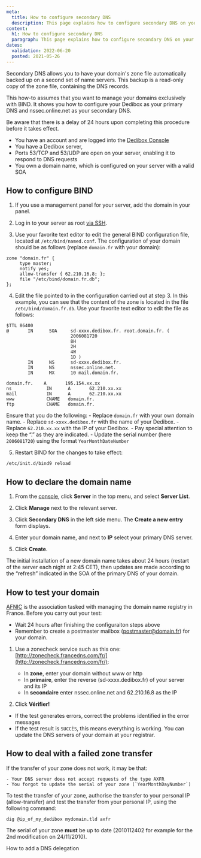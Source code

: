```yaml
---
meta:
  title: How to configure secondary DNS
  description: This page explains how to configure secondary DNS on your server
content:
  h1: How to configure secondary DNS
  paragraph: This page explains how to configure secondary DNS on your server
dates:
  validation: 2022-06-20
  posted: 2021-05-26
---
```


Secondary DNS allows you to have your domain's zone file automatically backed up on a second set of name servers. This backup is a read-only copy of the zone file, containing the DNS records.

This how-to assumes that you want to manage your domains exclusively with BIND. It shows you how to configure your Dedibox as your primary DNS and nssec.online.net as your secondary DNS.

<Message type="important">

Be aware that there is a delay of 24 hours upon completing this procedure before it takes effect.

</Message>

<Message type="requirement">

  - You have an account and are logged into the [Dedibox Console](https://console.online.net) 
  - You have a Dedibox server,
  - Ports 53/TCP and 53/UDP are open on your server, enabling it to respond to DNS requests
  - You own a domain name, which is configured on your server with a valid SOA

</Message>

## How to configure BIND

1. If you use a management panel for your server, add the domain in your panel.

2. Log in to your server as root [via SSH](/dedibox/dedicated-servers/how-to/connect-to-server#how-to-connect-via-ssh).

3. Use your favorite text editor to edit the general BIND configuration file, located at `/etc/bind/named.conf`. The configuration of your domain should be as follows (replace `domain.fr` with your domain):

  ```
  zone "domain.fr" { 
       type master; 
       notify yes; 
       allow-transfer { 62.210.16.8; }; 
       file "/etc/bind/domain.fr.db"; 
  }; 
  ```

4. Edit the file pointed to in the configuration carried out at step 3. In this example, you can see that the content of the zone is located in the file `/etc/bind/domain.fr.db`. Use your favorite text editor to edit the file as follows:

  ```
  $TTL 86400
  @       IN      SOA     sd-xxxx.dedibox.fr. root.domain.fr. (
                          2006081720
                          8H
                          2H
                          4W
                          1D )
          IN      NS      sd-xxxx.dedibox.fr.
          IN      NS      nssec.online.net.
          IN      MX      10 mail.domain.fr.

  domain.fr.    A       195.154.xx.xx
  ns             IN      A       62.210.xx.xx
  mail           IN      A       62.210.xx.xx
  www            CNAME   domain.fr.
  ftp            CNAME   domain.fr.
  ```

  Ensure that you do the following:
    - Replace `domain.fr` with your own domain name.
    - Replace `sd-xxxx.dedibox.fr` with the name of your Dedibox.
    - Replace `62.210.xx.xx` with the IP of your Dedibox.
    - Pay special attention to keep the “.” as they are indicated.
    - Update the serial number (here `2006081720`) using the format `YearMonthDateNumber`

5. Restart BIND for the changes to take effect:

  ```
  /etc/init.d/bind9 reload
  ```

## How to declare the domain name

1. From the [console](https://console.online.net/), click **Server** in the top menu, and select **Server List**.

2. Click **Manage** next to the relevant server.

3. Click **Secondary DNS** in the left side menu. The **Create a new entry** form displays.

4. Enter your domain name, and next to **IP** select your primary DNS server.

5. Click **Create**.

<Message type="note">

The initial installation of a new domain name takes about 24 hours (restart of the server each night at 2:45 CET), then updates are made according to the “refresh” indicated in the SOA of the primary DNS of your domain. 

</Message>

## How to test your domain

[AFNIC](https://www.afnic.fr/) is the association tasked with managing the domain name registry in France. Before you carry out your test:

  - Wait 24 hours after finishing the configuraiton steps above
  - Remember to create a postmaster mailbox (postmaster@domain.fr) for your domain.

1. Use a zonecheck service such as this one: [http://zonecheck.francedns.com/fr/](http://zonecheck.francedns.com/fr/):

    - In **zone**, enter your domain without www or http
    - In **primaire**, enter the reverse (sd-xxxx.dedibox.fr) of your server and its IP
    - In **secondaire** enter nssec.online.net and 62.210.16.8 as the IP

2. Click **Vérifier!**

  - If the test generates errors, correct the problems identified in the error messages
  - If the test result is `SUCCÈS`, this means everything is working. You can update the DNS servers of your domain at your registrar.

## How to deal with a failed zone transfer

If the transfer of your zone does not work, it may be that:

    - Your DNS server does not accept requests of the type AXFR
    - You forgot to update the serial of your zone (`YearMonthDayNumber`)

To test the transfer of your zone, authorise the transfer to your personal IP (allow-transfer) and test the transfer from your personal IP, using the following command:

```
dig @ip_of_my_dedibox mydomain.tld axfr
```

The serial of your zone **must** be up to date (2010112402 for example for the 2nd modification on 24/11/2010).

<Navigation title="See Also">
  <PreviousButton to="/dedibox-network/dns/how-to/add-dns-delegation/">How to add a DNS delegation</PreviousButton>
</Navigation>
